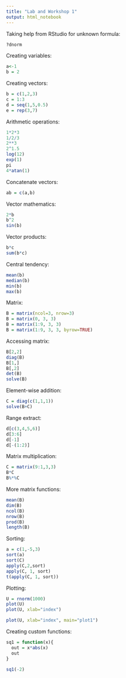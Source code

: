 ```yaml
---
title: "Lab and Workshop 1"
output: html_notebook
---
```


Taking help from RStudio for unknown formula:

```r
?dnorm
```

Creating variables:

```r
a<-1
b = 2
```

Creating vectors:

```r
b = c(1,2,3)
c = 1:3
d = seq(1,5,0.5)
e = rep(3,7)
```

Arithmetic operations:

```r
1*2*3
1/2/3
2**3
2^1.5
log(12)
exp(1)
pi
4*atan(1)
```

Concatenate vectors:

```r
ab = c(a,b)
```

Vector mathematics:

```r
2*b
b^2
sin(b)
```

Vector products:

```r
b*c
sum(b*c)
```

Central tendency:

```r
mean(b)
median(b)
min(b)
max(b)
```

Matrix:

```r
B = matrix(ncol=3, nrow=3)
B = matrix(0, 3, 3)
B = matrix(1:9, 3, 3)
B = matrix(1:9, 3, 3, byrow=TRUE)
```

Accessing matrix:

```r
B[2,2]
diag(B)
B[1,]
B[,2]
det(B)
solve(B)
```

Element-wise addition:

```r
C = diag(c(1,1,1))
solve(B+C)
```

Range extract:

```r
d[c(3,4,5,6)]
d[3:6]
d[-1]
d[-(1:2)]
```

Matrix multiplication:

```r
C = matrix(9:1,3,3)
B*C
B%*%C
```

More matrix functions:

```r
mean(B)
dim(B)
ncol(B)
nrow(B)
prod(B)
length(B)
```

Sorting:

```r
a = c(1,-5,3)
sort(a)
sort(C)
apply(C,2,sort)
apply(C, 1, sort)
t(apply(C, 1, sort))
```

Plotting:

```r
U = rnorm(1000)
plot(U)
plot(U, xlab="index")
```

```r
plot(U, xlab="index", main="plot1")
```

Creating custom functions:

```r
sq1 = function(x){
  out = x*abs(x)
  out
}
```

```r
sq1(-2)
```
